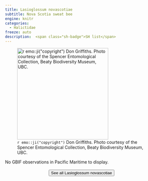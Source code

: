 ```yaml
---
title: Lasioglossum novascotiae
subtitle: Nova Scotia sweat bee
engine: knitr
categories:
  - Halictidae
freeze: auto
description:  <span class="sh-badge">SH list</span>
---
```

![`r emo::ji("copyright")` Don Griffiths. Photo courtesy of the Spencer Entomological Collection, Beaty Biodiversity Museum, UBC.](https://www.zoology.ubc.ca/entomology/main/Hymenoptera/Halictidae/Lasioglossum%20novascotiae%20(3lateral)%20.jpg){height=300}



No GBIF observations in Pacific Maritime to display.
<br><br>
<center>


<a href="https://www.zoology.ubc.ca/entomology/main/Hymenoptera/Halictidae/Lasioglossum%20novascotiae.php"><button type="button" class="btn btn-secondary">See all Lasioglossum novascotiae <i class="fa-solid fa-arrow-up-right-from-square"></i> </button></a>
</center>
